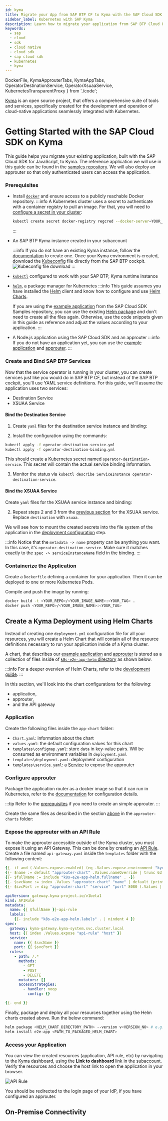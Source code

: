 ```yaml
---
id: kyma
title: Migrate your App from SAP BTP CF to Kyma with the SAP Cloud SDK for JavaScript
sidebar_label: Kubernetes with SAP Kyma
description: Learn how to migrate your application from SAP BTP Cloud Foundry to Kyma with the SAP Cloud SDK for JavaScript
keywords:
  - sap
  - cloud
  - sdk
  - cloud native
  - cloud sdk
  - sap cloud sdk
  - kubernetes
  - kyma
---
```


  DockerFile,
  KymaApprouterTabs,
  KymaAppTabs,
  OperatorDestinationService,
  OperatorXsuaaService,
  KubernetesTransparentProxy
} from './code';

[Kyma](https://kyma-project.io/docs/kyma/latest/01-overview/) is an open source project, that offers a comprehensive suite of tools and services, specifically created for the development and operation of cloud-native applications seamlessly integrated with Kubernetes.

# Getting Started with the SAP Cloud SDK on Kyma

This guide helps you migrate your existing application, built with the SAP Cloud SDK for JavaScript, to Kyma.
The reference application we will use in this guide can be found in the [samples repository](https://github.com/SAP-samples/cloud-sdk-js/tree/main/samples/helm-sample-application).
We will also deploy an approuter so that only authenticated users can access the application.

### Prerequisites

- Install [`docker`](https://docs.docker.com/get-docker/) and ensure access to a publicly reachable Docker repository.
  :::info
  A Kubernetes cluster uses a secret to authenticate with a container registry to pull an image.
  For that, you will need to [configure a secret in your cluster](https://kubernetes.io/docs/tasks/configure-pod-container/pull-image-private-registry/#create-a-secret-by-providing-credentials-on-the-command-line):

  ```bash
  kubectl create secret docker-registry regcred --docker-server=YOUR_DOCKER_SERVER --docker-username=YOUR_DOCKER_USERNAME --docker-password=YOUR_DOCKER_PASSWORD --docker-email=YOUR_DOCKER_EMAIL
  ```

  :::

- An SAP BTP Kyma instance created in your subaccount
  <!-- vale off -->

  :::info
  If you do not have an existing Kyma instance, follow the [documentation](https://help.sap.com/docs/btp/sap-business-technology-platform/create-kyma-environment-instance) to create one.
  Once your Kyma environment is created, download the [Kubeconfig](https://kubernetes.io/docs/concepts/configuration/organize-cluster-access-kubeconfig/) file directly from the SAP BTP cockpit.
  ![Kubeconfig file download](../img/btp-cockpit-kubeconfig-url.png)
  :::
  <!-- vale on -->

- [`kubectl`](https://kubernetes.io/docs/tasks/tools/) configured to work with your SAP BTP, Kyma runtime instance
- [`helm`](https://helm.sh/docs/intro/install/), a package manager for Kubernetes
  :::info
  This guide assumes you have installed the [Helm](https://helm.sh/docs/intro/install/) client and know how to configure and use [Helm Charts](https://helm.sh/docs/topics/charts/).

  If you are using the [example application](https://github.com/SAP-samples/cloud-sdk-js/tree/main/samples/helm-sample-application/application) from the SAP Cloud SDK Samples repository, you can use the existing [Helm package](https://github.com/SAP-samples/cloud-sdk-js/blob/main/samples/helm-sample-application/helm-chart/k8s-e2e-app-helm-0.1.5.tgz) and don't need to create all the files again.
  Otherwise, use the code snippets given in this guide as reference and adjust the values according to your application.
  :::

- A Node.js application using the SAP Cloud SDK and an approuter
  :::info
  If you do not have an application yet, you can use the [example application](https://github.com/SAP-samples/cloud-sdk-js/tree/main/samples/helm-sample-application/application) and [approuter](https://github.com/SAP-samples/cloud-sdk-js/tree/main/samples/k8s-sample-application/approuter).
  :::

### Create and Bind SAP BTP Services

Now that the service operator is running in your cluster, you can create services just like you would do in SAP BTP CF, but instead of the SAP BTP cockpit, you'll use YAML service definitions.
For this guide, we'll assume the application uses two services:

- Destination Service
- XSUAA Service

#### Bind the Destination Service

1. Create `yaml` files for the destination service instance and binding:

<OperatorDestinationService />

2. Install the configuration using the commands:

```bash
kubectl apply -f operator-destination-service.yml
kubectl apply -f operator-destination-binding.yml
```

This should create a Kubernetes secret named `operator-destination-service`.
This secret will contain the actual service binding information.

3. Monitor the status via `kubectl describe ServiceInstance operator-destination-service`.

#### Bind the XSUAA Service

Create `yaml` files for the XSUAA service instance and binding:

<OperatorXsuaaService />

2. Repeat steps 2 and 3 from the [previous section](#bind-the-destination-service) for the XSUAA service.
   Replace `destination` with `xsuaa`.

We will see how to mount the created secrets into the file system of the application in the [deployment configuration](#create-a-deployment-configuration) step.

:::info
Notice that the `metadata -> name` property can be anything you want.
In this case, it's `operator-destination-service`.
Make sure it matches exactly to the `spec -> serviceInstanceName` field in the binding.
:::

### Containerize the Application

Create a `Dockerfile` defining a container for your application.
Then it can be deployed to one or more Kubernetes Pods.

<DockerFile />

Compile and push the image by running:

```bash
docker build -t <YOUR_REPO>/<YOUR_IMAGE_NAME>:<YOUR_TAG> .
docker push <YOUR_REPO>/<YOUR_IMAGE_NAME>:<YOUR_TAG>
```

## Create a Kyma Deployment using Helm Charts

Instead of creating one `deployment.yml` configuration file for all your resources, you will create a Helm Chart that will contain all of the resource definitions necessary to run your application inside of a Kyma cluster.

A chart, that describes our [example application](https://github.com/SAP-samples/cloud-sdk-js/tree/main/samples/helm-sample-application/application) and [approuter](https://github.com/SAP-samples/cloud-sdk-js/tree/main/samples/helm-sample-application/application/approuter) is stored as a collection of files inside of [`k8s-e2e-app-helm` directory](https://github.com/SAP-samples/cloud-sdk-js/tree/main/samples/helm-sample-application/helm-chart/k8s-e2e-app-helm) as shown below.

:::info
For a deeper overview of Helm Charts, refer to the [development guide](https://helm.sh/docs/topics/charts/).
:::

In this section, we'll look into the chart configurations for the following:

- application,
- approuter,
- and the API gateway

### Application

Create the following files inside the `app-chart` folder:

- `Chart.yaml`: information about the chart
- `values.yaml`: the default configuration values for this chart
- `templates\configmap.yaml`: store `data` in key-value pairs.
  Will be consumed as environment variables in `deployment.yaml`
- `templates\deployment.yaml`: deployment configuration
- `templates\service.yaml`: a [Service](https://kubernetes.io/docs/concepts/services-networking/service/) to expose the approuter

<KymaAppTabs />

### Configure approuter

Package the application router as a docker image so that it can run in Kubernetes, refer to the [documentation](https://blogs.sap.com/2020/04/03/sap-application-router/) for configuration details.

:::tip
Refer to the [prerequisites](#prerequisites) if you need to create an simple approuter.
:::

Create the same files as described in the section [above](#application) in the `approuter-charts` folder:

<KymaApprouterTabs />

### Expose the approuter with an API Rule

To make the approuter accessible outside of the Kyma cluster, you must expose it using an API Gateway.
This can be done by creating an [API Rule](https://kyma-project.io/docs/kyma/latest/05-technical-reference/00-custom-resources/apix-01-apirule).
Create a file named `api-gateway.yaml` inside the `templates` folder with the following content:

```yaml title="api-gateway.yaml"
{{- if and (.Values.expose.enabled) (eq .Values.expose.environment "kyma") -}}
{{- $name := default "approuter-chart" .Values.nameOverride | trunc 63 | trimSuffix "-" -}}
{{- $fullName := include "k8s-e2e-app-helm.fullname" . -}}
{{- $svcName := index .Values "approuter-chart" "name" | default (printf "%s-%s-svc" .Release.Name $name) | trunc 63 | trimSuffix "-" | quote -}}
{{- $svcPort := dig "approuter-chart" "service" "port" 8080 (.Values | merge (dict)) -}}

apiVersion: gateway.kyma-project.io/v1beta1
kind: APIRule
metadata:
  name: {{ $fullName }}-api-rule
  labels:
    {{- include "k8s-e2e-app-helm.labels" . | nindent 4 }}
spec:
  gateway: kyma-gateway.kyma-system.svc.cluster.local
  host: {{ index .Values.expose "api-rule" "host" }}
  service:
    name: {{ $svcName }}
    port: {{ $svcPort }}
  rules:
    - path: /.*
      methods:
        - GET
        - POST
        - DELETE
      mutators: []
      accessStrategies:
        - handler: noop
          config: {}

{{- end }}
```

Finally, package and deploy all your resources together using the Helm charts created above.
Run the below command:

```bash
helm package <HELM_CHART_DIRECTORY_PATH> --version v<VERSION_NO> # e.g. v1.0.0
helm install e2e-app <PATH_TO_PACKAGED_HELM_CHART>
```

### Access your Application

You can view the created resources (application, API rule, etc) by navigating to the Kyma dashboard, using the **Link to dashboard** link in the subaccount.
Verify the resources and choose the host link to open the application in your browser.

![API Rule](../img/kyma-api-rule.png)

You should be redirected to the login page of your IdP, if you have configured an approuter.

## On-Premise Connectivity

<KubernetesTransparentProxy />
